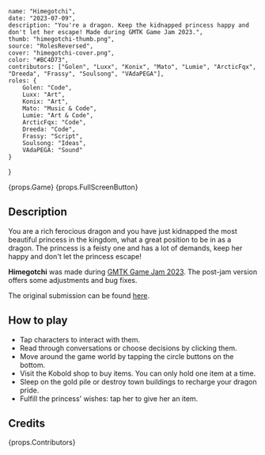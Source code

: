     name: "Himegotchi",
    date: "2023-07-09",
    description: "You're a dragon. Keep the kidnapped princess happy and don't let her escape! Made during GMTK Game Jam 2023.",
    thumb: "himegotchi-thumb.png",
    source: "RolesReversed",
    cover: "himegotchi-cover.png",
    color: "#BC4D73",
    contributors: ["Golen", "Luxx", "Konix", "Mato", "Lumie", "ArcticFqx", "Dreeda", "Frassy", "Soulsong", "VAdaPEGA"],
    roles: {
        Golen: "Code",
        Luxx: "Art",
        Konix: "Art",
        Mato: "Music & Code",
        Lumie: "Art & Code",
        ArcticFqx: "Code",
        Dreeda: "Code",
        Frassy: "Script",
        Soulsong: "Ideas",
        VAdaPEGA: "Sound"
    }
}

{props.Game}
{props.FullScreenButton}

## Description
You are a rich ferocious dragon and you have just kidnapped the most beautiful princess in the kingdom, what a great position to be in as a dragon.
The princess is a feisty one and has a lot of demands, keep her happy and don't let the princess escape!

**Himegotchi** was made during [GMTK Game Jam 2023](https://itch.io/jam/gmtk-2023). The post-jam version offers some adjustments and bug fixes.

The original submission can be found [here](https://itch.io/jam/gmtk-2023/rate/2153660).

## How to play

* Tap characters to interact with them.
* Read through conversations or choose decisions by clicking them.
* Move around the game world by tapping the circle buttons on the bottom.
* Visit the Kobold shop to buy items. You can only hold one item at a time.
* Sleep on the gold pile or destroy town buildings to recharge your dragon pride.
* Fulfill the princess' wishes: tap her to give her an item.

## Credits

{props.Contributors}